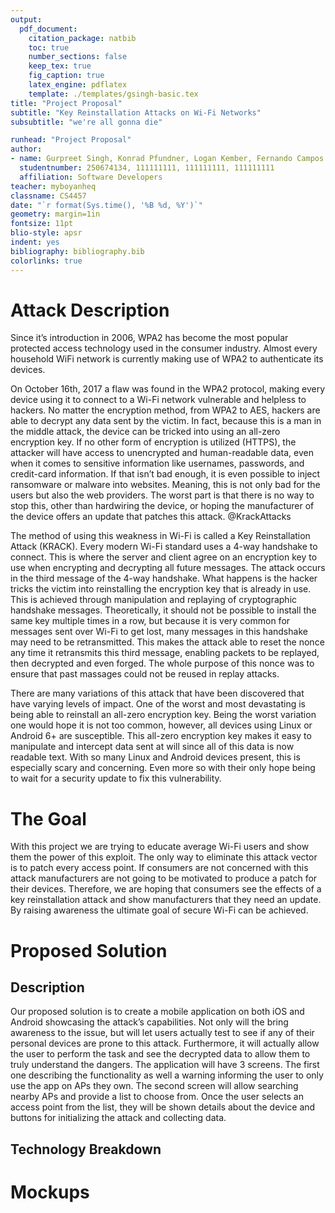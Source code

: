 ```yaml
---
output: 
  pdf_document:
    citation_package: natbib
    toc: true
    number_sections: false
    keep_tex: true
    fig_caption: true
    latex_engine: pdflatex
    template: ./templates/gsingh-basic.tex
title: "Project Proposal"
subtitle: "Key Reinstallation Attacks on Wi-Fi Networks"
subsubtitle: "we're all gonna die"

runhead: "Project Proposal"
author:
- name: Gurpreet Singh, Konrad Pfundner, Logan Kember, Fernando Campos
  studentnumber: 250674134, 111111111, 111111111, 111111111
  affiliation: Software Developers
teacher: myboyanheq
classname: CS4457
date: "`r format(Sys.time(), '%B %d, %Y')`"
geometry: margin=1in
fontsize: 11pt
blio-style: apsr
indent: yes
bibliography: bibliography.bib
colorlinks: true
---
```


# Attack Description

Since it’s introduction in 2006, WPA2 has become the most popular protected access technology used in the consumer industry. Almost every household WiFi network is currently making use of WPA2 to authenticate its devices. 

On October 16th, 2017 a flaw was found in the WPA2 protocol, making every device using it to connect to a Wi-Fi network vulnerable and helpless to hackers. No matter the encryption method, from WPA2 to AES, hackers are able to decrypt any data sent by the victim. In fact, because this is a man in the middle attack, the device can be tricked into using an all-zero encryption key. If no other form of encryption is utilized (HTTPS), the attacker will have access to unencrypted and human-readable data, even when it comes to sensitive information like usernames, passwords, and credit-card information. If that isn’t bad enough, it is even possible to inject ransomware or malware into websites. Meaning, this is not only bad for the users but also the web providers. The worst part is that there is no way to stop this, other than hardwiring the device, or hoping the manufacturer of the device offers an update that patches this attack. @KrackAttacks

The method of using this weakness in Wi-Fi is called a Key Reinstallation Attack (KRACK). Every modern Wi-Fi standard uses a 4-way handshake to connect. This is where the server and client agree on an encryption key to use when encrypting and decrypting all future messages. The attack occurs in the third message of the 4-way handshake. What happens is the hacker tricks the victim into reinstalling the encryption key that is already in use. This is achieved through manipulation and replaying of cryptographic handshake messages. Theoretically, it should not be possible to install the same key multiple times in a row, but because it is very common for messages sent over Wi-Fi to get lost, many messages in this handshake may need to be retransmitted. This makes the attack able to reset the nonce any time it retransmits this third message, enabling packets to be replayed, then decrypted and even forged. The whole purpose of this nonce was to ensure that past massages could not be reused in replay attacks.

There are many variations of this attack that have been discovered that have varying levels of impact. One of the worst and most devastating is being able to reinstall an all-zero encryption key. Being the worst variation one would hope it is not too common, however, all devices using Linux or Android 6+ are susceptible. This all-zero encryption key makes it easy to manipulate and intercept data sent at will since all of this data is now readable text. With so many Linux and Android devices present, this is especially scary and concerning. Even more so with their only hope being to wait for a security update to fix this vulnerability.

# The Goal 

With this project we are trying to educate average Wi-Fi users and show them the power of this exploit. The only way to eliminate this attack vector is to patch every access point. If consumers are not concerned with this attack manufacturers are not going to be motivated to produce a patch for their devices. Therefore, we are hoping that consumers see the effects of a key reinstallation attack and show manufacturers that they need an update. By raising awareness the ultimate goal of secure Wi-Fi can be achieved.

# Proposed Solution

## Description

Our proposed solution is to create a mobile application on both iOS and Android showcasing the attack’s capabilities. Not only will the bring awareness to the issue, but will let users actually test to see if any of their personal devices are prone to this attack. Furthermore, it will actually allow the user to perform the task and see the decrypted data to allow them to truly understand the dangers. The application will have 3 screens. The first one describing the functionality as well a warning informing the user to only use the app on APs they own. The second screen will allow searching nearby APs and provide a list to choose from. Once the user selects an access point from the list, they will be shown details about the device and buttons for initializing the attack and collecting data.

## Technology Breakdown


# Mockups

